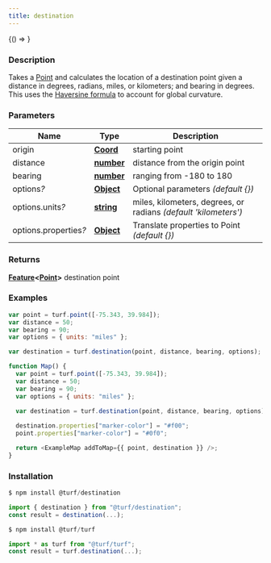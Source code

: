 ```yaml
---
title: destination
---
```



<!-- Expose turf as global var for experimenting in the browser console -->

<BrowserOnly>{() => <WindowTurfGlobal turf={turf} />}</BrowserOnly>

### Description

Takes a [Point](https://tools.ietf.org/html/rfc7946#section-3.1.2) and calculates the location of a destination point given a distance in
degrees, radians, miles, or kilometers; and bearing in degrees.
This uses the [Haversine formula](http://en.wikipedia.org/wiki/Haversine_formula) to account for global curvature.

### Parameters

| Name                       | Type                                                                                            | Description                                                     |
| -------------------------- | ----------------------------------------------------------------------------------------------- | --------------------------------------------------------------- |
| origin                     | **[Coord](https://tools.ietf.org/html/rfc7946#section-3.1.1)**                                  | starting point                                                  |
| distance                   | **[number](https://developer.mozilla.org/docs/Web/JavaScript/Reference/Global_Objects/Number)** | distance from the origin point                                  |
| bearing                    | **[number](https://developer.mozilla.org/docs/Web/JavaScript/Reference/Global_Objects/Number)** | ranging from -180 to 180                                        |
| options<i>?</i>            | **[Object](https://developer.mozilla.org/docs/Web/JavaScript/Reference/Global_Objects/Object)** | Optional parameters _(default \{\})_                            |
| options.units<i>?</i>      | **[string](https://developer.mozilla.org/docs/Web/JavaScript/Reference/Global_Objects/String)** | miles, kilometers, degrees, or radians _(default 'kilometers')_ |
| options.properties<i>?</i> | **[Object](https://developer.mozilla.org/docs/Web/JavaScript/Reference/Global_Objects/Object)** | Translate properties to Point _(default \{\})_                  |

### Returns

**[Feature](https://tools.ietf.org/html/rfc7946#section-3.2)\<[Point](https://tools.ietf.org/html/rfc7946#section-3.1.2)\>** destination point

### Examples

```javascript
var point = turf.point([-75.343, 39.984]);
var distance = 50;
var bearing = 90;
var options = { units: "miles" };

var destination = turf.destination(point, distance, bearing, options);
```

```javascript live
function Map() {
  var point = turf.point([-75.343, 39.984]);
  var distance = 50;
  var bearing = 90;
  var options = { units: "miles" };

  var destination = turf.destination(point, distance, bearing, options);
  
  destination.properties["marker-color"] = "#f00";
  point.properties["marker-color"] = "#0f0";

  return <ExampleMap addToMap={{ point, destination }} />;
}
```

### Installation

```javascript
$ npm install @turf/destination

import { destination } from "@turf/destination";
const result = destination(...);
```

```javascript
$ npm install @turf/turf

import * as turf from "@turf/turf";
const result = turf.destination(...);
```
